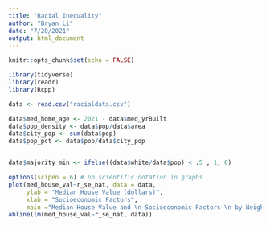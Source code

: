 ```yaml
---
title: "Racial Inequality"
author: "Bryan Li"
date: "7/20/2021"
output: html_document
---
```


```r
knitr::opts_chunk$set(echo = FALSE)

library(tidyverse)
library(readr)
library(Rcpp)

data <- read.csv("racialdata.csv")

data$med_home_age <- 2021 - data$med_yrBuilt 
data$pop_density <- data$pop/data$area
data$city_pop <- sum(data$pop)
data$pop_pct <- data$pop/data$city_pop


data$majority_min <- ifelse((data$white/data$pop) < .5 , 1, 0)

options(scipen = 6) # no scientific notation in graphs
plot(med_house_val~r_se_nat, data = data, 
     ylab = "Median House Value (dollars)", 
     xlab = "Socioeconomic Factors", 
     main ="Median House Value and \n Socioeconomic Factors \n by Neighborhood")
abline(lm(med_house_val~r_se_nat, data))
```

